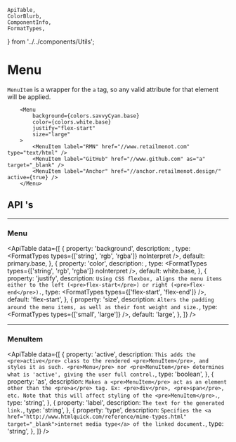     ApiTable,
    ColorBlurb,
    ComponentInfo,
    FormatTypes,
} from '../../components/Utils';

# Menu

<ComponentInfo title="Menu" mode="description" />

`MenuItem` is a wrapper for the `a` tag, so any valid attribute for that element will be applied.

```tsx live
    <Menu
        background={colors.savvyCyan.base}
        color={colors.white.base}
        justify="flex-start"
        size="large"
    >
        <MenuItem label="RMN" href="//www.retailmenot.com" type="text/html" />
        <MenuItem label="GitHub" href="//www.github.com" as="a" target="_blank" />
        <MenuItem label="Anchor" href="//anchor.retailmenot.design/" active={true} />
    </Menu>
```

## API 's

---

### Menu

<ApiTable data={[
    {
        property: 'background',
        description: <ColorBlurb background gradient label="Menu" />,
        type: <FormatTypes types={['string', 'rgb', 'rgba']} noInterpret />,
        default: <Link to="/theme/theme-provider#colors">primary.base</Link>,
    },
    {
        property: 'color',
        description: <ColorBlurb label="Menu" />,
        type: <FormatTypes types={['string', 'rgb', 'rgba']} noInterpret />,
        default: <Link to="/theme/theme-provider#colors">white.base</Link>,
    },
    {
        property: 'justify',
        description: `Using CSS flexbox, aligns the menu items either to the left
            (<pre>flex-start</pre>) or right (<pre>flex-end</pre>).`,
        type: <FormatTypes types={['flex-start', 'flex-end']} />,
        default: 'flex-start',
    },
    {
        property: 'size',
        description: `Alters the padding around the menu items, as well as their font weight and
            size.`,
        type: <FormatTypes types={['small', 'large']} />,
        default: 'large',
    },
]} />

---

### MenuItem

<ApiTable data={[
    {
        property: 'active',
        description: `This adds the <pre>active</pre> class to the rendered <pre>MenuItem</pre>, and
            styles it as such. <pre>Menu</pre> nor <pre>MenuItem</pre> determines what is
            'active', giving the user full control.`,
        type: 'boolean',
    },
    {
        property: 'as',
        description: `Makes a <pre>MenuItem</pre> act as an element other than the <pre>a</pre> tag.
            Ex: <pre>div</pre>, <pre>span</pre>, etc. Note that this will affect styling of the
            <pre>MenuItem</pre>.`,
        type: 'string',
    },
    {
        property: 'label',
        description: `The text for the generated link.`,
        type: 'string',
    },
    {
        property: 'type',
        description: `Specifies the
            <a href="http://www.htmlquick.com/reference/mime-types.html" target="_blank">internet
            media type</a> of the linked document.`,
        type: 'string',
    },
]} />
